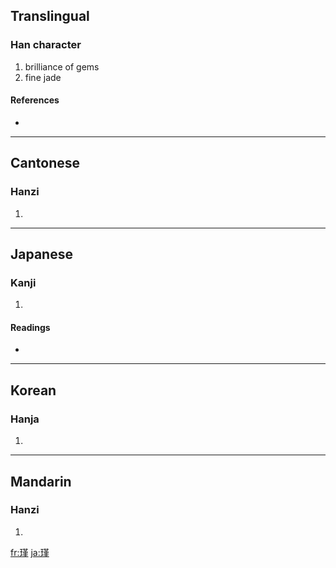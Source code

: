 ==Translingual==

===Han character===
{{Han char|rn=96|rad=玉|as=11|sn=15|four=1411<sub>4</sub>|canj=一土廿中一 (MGTLM)}}

# brilliance of gems
# fine jade

====References====
* {{Han ref|kx=0740.180|dkj=21187|dj=1150.100|hdz=21133.090|uh=747E|ud=29822|bh=BD40|bd=48448}}

----

==Cantonese==

===Hanzi===
{{yue-hanzi|jyut=|y=gan2, gan6}}

# {{defn|Cantonese|sort=玉11}}

----

==Japanese==

===Kanji===
{{ja-kanji|grade=|rs=玉11}}

# {{defn|Japanese|sort=玉11}}

====Readings====
* {{ja-readings|on=[[きん]] (kin)|kun=|nanori=}}

----

==Korean==

===Hanja===
{{ko-hanja|hangeul=근|eumhun=|rv=geun|mr=kŭn|y=kun}}

# {{defn|Korean|sort=玉11}}

----

==Mandarin==

===Hanzi===
{{cmn-hanzi|pin=[[jǐn]] ([[jin3]])|wg=chin<sup>3</sup>}}

# {{defn|Mandarin|sort=玉11}}

[[fr:瑾]]
[[ja:瑾]]